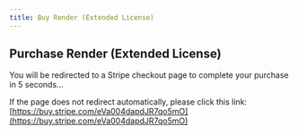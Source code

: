 ```yaml
---
title: Buy Render (Extended License)
---
```



<Head>
  <meta httpEquiv="refresh" content="5; url='https://buy.stripe.com/eVa004dapdJR7qo5mO'" />
</Head>

## Purchase Render (Extended License)

You will be redirected to a Stripe checkout page to complete your purchase in 5 seconds…

If the page does not redirect automatically, please click this link: [https://buy.stripe.com/eVa004dapdJR7qo5mO](https://buy.stripe.com/eVa004dapdJR7qo5mO)
